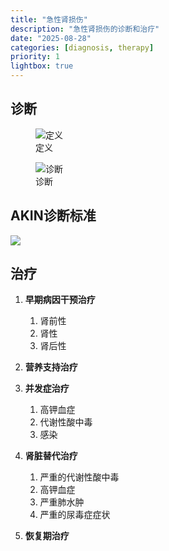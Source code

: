 ```yaml
---
title: "急性肾损伤"
description: "急性肾损伤的诊断和治疗"
date: "2025-08-28"
categories: [diagnosis, therapy]
priority: 1
lightbox: true
---
```


## 诊断

::: {#fig-aki layout-ncol="2"}
![定义](images/paste-1.png)

![诊断](images/paste-2.png)
:::

::: callout-note
## AKIN诊断标准

![](images/paste-3.png)
:::

## 治疗

1.  **早期病因干预治疗**

    1.  肾前性
    2.  肾性
    3.  肾后性

2.  **营养支持治疗**

3.  **并发症治疗**

    1.  高钾血症
    2.  代谢性酸中毒
    3.  感染

4.  **肾脏替代治疗**

    1.  严重的代谢性酸中毒
    2.  高钾血症
    3.  严重肺水肿
    4.  严重的尿毒症症状

5.  **恢复期治疗**